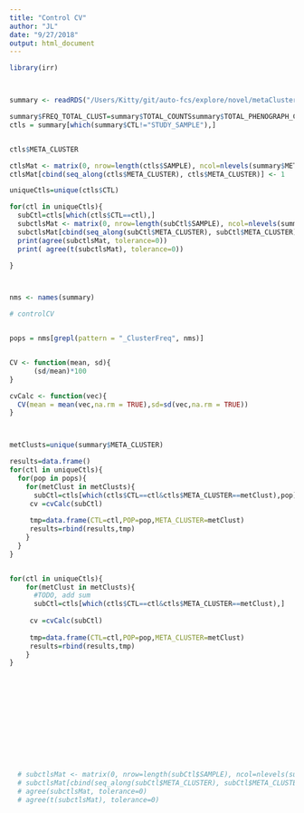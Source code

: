 ```yaml
---
title: "Control CV"
author: "JL"
date: "9/27/2018"
output: html_document
---
```


```r

library(irr)



summary <- readRDS("/Users/Kitty/git/auto-fcs/explore/novel/metaClusters2/data/summary.rds")

summary$FREQ_TOTAL_CLUST=summary$TOTAL_COUNTSsummary$TOTAL_PHENOGRAPH_COUNTS
ctls = summary[which(summary$CTL!="STUDY_SAMPLE"),]


ctls$META_CLUSTER

ctlsMat <- matrix(0, nrow=length(ctls$SAMPLE), ncol=nlevels(summary$META_CLUSTER))
ctlsMat[cbind(seq_along(ctls$META_CLUSTER), ctls$META_CLUSTER)] <- 1

uniqueCtls=unique(ctls$CTL)

for(ctl in uniqueCtls){
  subCtl=ctls[which(ctls$CTL==ctl),]
  subctlsMat <- matrix(0, nrow=length(subCtl$SAMPLE), ncol=nlevels(summary$META_CLUSTER))
  subctlsMat[cbind(seq_along(subCtl$META_CLUSTER), subCtl$META_CLUSTER)] <- 1
  print(agree(subctlsMat, tolerance=0))
  print( agree(t(subctlsMat), tolerance=0))

}



nms <- names(summary)

# controlCV


pops = nms[grepl(pattern = "_ClusterFreq", nms)]


CV <- function(mean, sd){
      (sd/mean)*100
}

cvCalc <- function(vec){
  CV(mean = mean(vec,na.rm = TRUE),sd=sd(vec,na.rm = TRUE))
}



metClusts=unique(summary$META_CLUSTER)

results=data.frame()
for(ctl in uniqueCtls){
  for(pop in pops){
    for(metClust in metClusts){
      subCtl=ctls[which(ctls$CTL==ctl&ctls$META_CLUSTER==metClust),pop]
     cv =cvCalc(subCtl)
     
     tmp=data.frame(CTL=ctl,POP=pop,META_CLUSTER=metClust)
     results=rbind(results,tmp)
    }
  }
}


for(ctl in uniqueCtls){
    for(metClust in metClusts){
      #TODO, add sum
      subCtl=ctls[which(ctls$CTL==ctl&ctls$META_CLUSTER==metClust),]
      
     cv =cvCalc(subCtl)
     
     tmp=data.frame(CTL=ctl,POP=pop,META_CLUSTER=metClust)
     results=rbind(results,tmp)
    }
}













  # subctlsMat <- matrix(0, nrow=length(subCtl$SAMPLE), ncol=nlevels(summary$META_CLUSTER))
  # subctlsMat[cbind(seq_along(subCtl$META_CLUSTER), subCtl$META_CLUSTER)] <- 1
  # agree(subctlsMat, tolerance=0)
  # agree(t(subctlsMat), tolerance=0)


```
